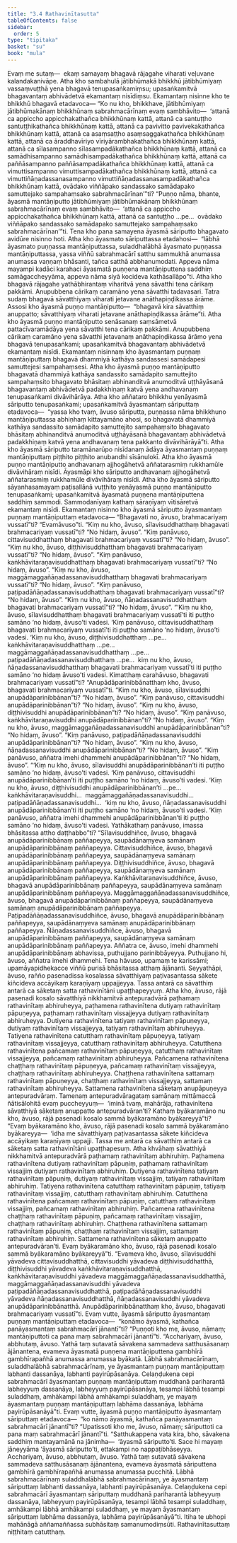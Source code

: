 ```yaml
---
title: "3.4 Rathavinītasutta"
tableOfContents: false
sidebar:
  order: 5
type: "tipitaka"
basket: "su"
book: "mula"
---
```



<DynamicBreadcrumb />

<Division number="252" book="mula">

<Paragraph number="855" book="mula">
Evaṃ me sutaṃ—  ekaṃ samayaṃ bhagavā rājagahe viharati veḷuvane kalandakanivāpe. Atha kho sambahulā jātibhūmakā bhikkhū jātibhūmiyaṃ vassaṃvuṭṭhā yena bhagavā tenupasaṅkamiṃsu; upasaṅkamitvā bhagavantaṃ abhivādetvā ekamantaṃ nisīdiṃsu. Ekamantaṃ nisinne kho te bhikkhū bhagavā etadavoca—
</Paragraph>

<Paragraph number="856" book="mula">
“Ko nu kho, bhikkhave, jātibhūmiyaṃ jātibhūmakānaṃ bhikkhūnaṃ sabrahmacārīnaṃ evaṃ sambhāvito—  ‘attanā ca appiccho appicchakathañca bhikkhūnaṃ kattā, attanā ca santuṭṭho santuṭṭhikathañca bhikkhūnaṃ kattā, attanā ca pavivitto pavivekakathañca bhikkhūnaṃ kattā, attanā ca asaṃsaṭṭho asaṃsaggakathañca bhikkhūnaṃ kattā, attanā ca āraddhavīriyo vīriyārambhakathañca bhikkhūnaṃ kattā, attanā ca sīlasampanno sīlasampadākathañca bhikkhūnaṃ kattā, attanā ca samādhisampanno samādhisampadākathañca bhikkhūnaṃ kattā, attanā ca paññāsampanno paññāsampadākathañca bhikkhūnaṃ kattā, attanā ca vimuttisampanno vimuttisampadākathañca bhikkhūnaṃ kattā, attanā ca vimuttiñāṇadassanasampanno vimuttiñāṇadassanasampadākathañca bhikkhūnaṃ kattā, ovādako viññāpako sandassako samādapako samuttejako sampahaṃsako sabrahmacārīnan’”ti? “Puṇṇo nāma, bhante, āyasmā mantāṇiputto jātibhūmiyaṃ jātibhūmakānaṃ bhikkhūnaṃ sabrahmacārīnaṃ evaṃ sambhāvito—  ‘attanā ca appiccho appicchakathañca bhikkhūnaṃ kattā, attanā ca santuṭṭho …pe…  ovādako viññāpako sandassako samādapako samuttejako sampahaṃsako sabrahmacārīnan’”ti.
</Paragraph>

</Division>
<Division number="253" book="mula">

<Paragraph number="857" book="mula">
Tena kho pana samayena āyasmā sāriputto bhagavato avidūre nisinno hoti. Atha kho āyasmato sāriputtassa etadahosi—  “lābhā āyasmato puṇṇassa mantāṇiputtassa, suladdhalābhā āyasmato puṇṇassa mantāṇiputtassa, yassa viññū sabrahmacārī satthu sammukhā anumassa anumassa vaṇṇaṃ bhāsanti, tañca satthā abbhanumodati. Appeva nāma mayampi kadāci karahaci āyasmatā puṇṇena mantāṇiputtena saddhiṃ samāgaccheyyāma, appeva nāma siyā kocideva kathāsallāpo”ti.
</Paragraph>

</Division>
<Division number="254" book="mula">

<Paragraph number="858" book="mula">
Atha kho bhagavā rājagahe yathābhirantaṃ viharitvā yena sāvatthi tena cārikaṃ pakkāmi. Anupubbena cārikaṃ caramāno yena sāvatthi tadavasari. Tatra sudaṃ bhagavā sāvatthiyaṃ viharati jetavane anāthapiṇḍikassa ārāme. Assosi kho āyasmā puṇṇo mantāṇiputto—  “bhagavā kira sāvatthiṃ anuppatto; sāvatthiyaṃ viharati jetavane anāthapiṇḍikassa ārāme”ti.
</Paragraph>

</Division>
<Division number="255" book="mula">

<Paragraph number="859" book="mula">
Atha kho āyasmā puṇṇo mantāṇiputto senāsanaṃ saṃsāmetvā pattacīvaramādāya yena sāvatthi tena cārikaṃ pakkāmi. Anupubbena cārikaṃ caramāno yena sāvatthi jetavanaṃ anāthapiṇḍikassa ārāmo yena bhagavā tenupasaṅkami; upasaṅkamitvā bhagavantaṃ abhivādetvā ekamantaṃ nisīdi. Ekamantaṃ nisinnaṃ kho āyasmantaṃ puṇṇaṃ mantāṇiputtaṃ bhagavā dhammiyā kathāya sandassesi samādapesi samuttejesi sampahaṃsesi. Atha kho āyasmā puṇṇo mantāṇiputto bhagavatā dhammiyā kathāya sandassito samādapito samuttejito sampahaṃsito bhagavato bhāsitaṃ abhinanditvā anumoditvā uṭṭhāyāsanā bhagavantaṃ abhivādetvā padakkhiṇaṃ katvā yena andhavanaṃ tenupasaṅkami divāvihārāya.
</Paragraph>

</Division>
<Division number="256" book="mula">

<Paragraph number="860" book="mula">
Atha kho aññataro bhikkhu yenāyasmā sāriputto tenupasaṅkami; upasaṅkamitvā āyasmantaṃ sāriputtaṃ etadavoca—  “yassa kho tvaṃ, āvuso sāriputta, puṇṇassa nāma bhikkhuno mantāṇiputtassa abhiṇhaṃ kittayamāno ahosi, so bhagavatā dhammiyā kathāya sandassito samādapito samuttejito sampahaṃsito bhagavato bhāsitaṃ abhinanditvā anumoditvā uṭṭhāyāsanā bhagavantaṃ abhivādetvā padakkhiṇaṃ katvā yena andhavanaṃ tena pakkanto divāvihārāyā”ti.
</Paragraph>

<Paragraph number="861" book="mula">
Atha kho āyasmā sāriputto taramānarūpo nisīdanaṃ ādāya āyasmantaṃ puṇṇaṃ mantāṇiputtaṃ piṭṭhito piṭṭhito anubandhi sīsānulokī. Atha kho āyasmā puṇṇo mantāṇiputto andhavanaṃ ajjhogāhetvā aññatarasmiṃ rukkhamūle divāvihāraṃ nisīdi. Āyasmāpi kho sāriputto andhavanaṃ ajjhogāhetvā aññatarasmiṃ rukkhamūle divāvihāraṃ nisīdi.
</Paragraph>

<Paragraph number="862" book="mula">
Atha kho āyasmā sāriputto sāyanhasamayaṃ paṭisallānā vuṭṭhito yenāyasmā puṇṇo mantāṇiputto tenupasaṅkami; upasaṅkamitvā āyasmatā puṇṇena mantāṇiputtena saddhiṃ sammodi. Sammodanīyaṃ kathaṃ sāraṇīyaṃ vītisāretvā ekamantaṃ nisīdi. Ekamantaṃ nisinno kho āyasmā sāriputto āyasmantaṃ puṇṇaṃ mantāṇiputtaṃ etadavoca—
</Paragraph>

</Division>
<Division number="257" book="mula">

<Paragraph number="863" book="mula">
“Bhagavati no, āvuso, brahmacariyaṃ vussatī”ti?
</Paragraph>

<Paragraph number="864" book="mula">
“Evamāvuso”ti.
</Paragraph>

<Paragraph number="865" book="mula">
“Kiṃ nu kho, āvuso, sīlavisuddhatthaṃ bhagavati brahmacariyaṃ vussatī”ti?
</Paragraph>

<Paragraph number="866" book="mula">
“No hidaṃ, āvuso”.
</Paragraph>

<Paragraph number="867" book="mula">
“Kiṃ panāvuso, cittavisuddhatthaṃ bhagavati brahmacariyaṃ vussatī”ti?
</Paragraph>

<Paragraph number="868" book="mula">
“No hidaṃ, āvuso”.
</Paragraph>

<Paragraph number="869" book="mula">
“Kiṃ nu kho, āvuso, diṭṭhivisuddhatthaṃ bhagavati brahmacariyaṃ vussatī”ti?
</Paragraph>

<Paragraph number="870" book="mula">
“No hidaṃ, āvuso”.
</Paragraph>

<Paragraph number="871" book="mula">
“Kiṃ panāvuso, kaṅkhāvitaraṇavisuddhatthaṃ bhagavati brahmacariyaṃ vussatī”ti?
</Paragraph>

<Paragraph number="872" book="mula">
“No hidaṃ, āvuso”.
</Paragraph>

<Paragraph number="873" book="mula">
“Kiṃ nu kho, āvuso, maggāmaggañāṇadassanavisuddhatthaṃ bhagavati brahmacariyaṃ vussatī”ti?
</Paragraph>

<Paragraph number="874" book="mula">
“No hidaṃ, āvuso”.
</Paragraph>

<Paragraph number="875" book="mula">
“Kiṃ panāvuso, paṭipadāñāṇadassanavisuddhatthaṃ bhagavati brahmacariyaṃ vussatī”ti?
</Paragraph>

<Paragraph number="876" book="mula">
“No hidaṃ, āvuso”.
</Paragraph>

<Paragraph number="877" book="mula">
“Kiṃ nu kho, āvuso, ñāṇadassanavisuddhatthaṃ bhagavati brahmacariyaṃ vussatī”ti?
</Paragraph>

<Paragraph number="878" book="mula">
“No hidaṃ, āvuso”.
</Paragraph>

<Paragraph number="879" book="mula">
“‘Kiṃ nu kho, āvuso, sīlavisuddhatthaṃ bhagavati brahmacariyaṃ vussatī’ti iti puṭṭho samāno ‘no hidaṃ, āvuso’ti vadesi. ‘Kiṃ panāvuso, cittavisuddhatthaṃ bhagavati brahmacariyaṃ vussatī’ti iti puṭṭho samāno ‘no hidaṃ, āvuso’ti vadesi. ‘Kiṃ nu kho, āvuso, diṭṭhivisuddhatthaṃ …pe…  kaṅkhāvitaraṇavisuddhatthaṃ …pe…  maggāmaggañāṇadassanavisuddhatthaṃ …pe…  paṭipadāñāṇadassanavisuddhatthaṃ …pe…  kiṃ nu kho, āvuso, ñāṇadassanavisuddhatthaṃ bhagavati brahmacariyaṃ vussatī’ti iti puṭṭho samāno ‘no hidaṃ āvuso’ti vadesi. Kimatthaṃ carahāvuso, bhagavati brahmacariyaṃ vussatī”ti? “Anupādāparinibbānatthaṃ kho, āvuso, bhagavati brahmacariyaṃ vussatī”ti.
</Paragraph>

<Paragraph number="880" book="mula">
“Kiṃ nu kho, āvuso, sīlavisuddhi anupādāparinibbānan”ti?
</Paragraph>

<Paragraph number="881" book="mula">
“No hidaṃ, āvuso”.
</Paragraph>

<Paragraph number="882" book="mula">
“Kiṃ panāvuso, cittavisuddhi anupādāparinibbānan”ti?
</Paragraph>

<Paragraph number="883" book="mula">
“No hidaṃ, āvuso”.
</Paragraph>

<Paragraph number="884" book="mula">
“Kiṃ nu kho, āvuso, diṭṭhivisuddhi anupādāparinibbānan”ti?
</Paragraph>

<Paragraph number="885" book="mula">
“No hidaṃ, āvuso”.
</Paragraph>

<Paragraph number="886" book="mula">
“Kiṃ panāvuso, kaṅkhāvitaraṇavisuddhi anupādāparinibbānan”ti?
</Paragraph>

<Paragraph number="887" book="mula">
“No hidaṃ, āvuso”.
</Paragraph>

<Paragraph number="888" book="mula">
“Kiṃ nu kho, āvuso, maggāmaggañāṇadassanavisuddhi anupādāparinibbānan”ti?
</Paragraph>

<Paragraph number="889" book="mula">
“No hidaṃ, āvuso”.
</Paragraph>

<Paragraph number="890" book="mula">
“Kiṃ panāvuso, paṭipadāñāṇadassanavisuddhi anupādāparinibbānan”ti?
</Paragraph>

<Paragraph number="891" book="mula">
“No hidaṃ, āvuso”.
</Paragraph>

<Paragraph number="892" book="mula">
“Kiṃ nu kho, āvuso, ñāṇadassanavisuddhi anupādāparinibbānan”ti?
</Paragraph>

<Paragraph number="893" book="mula">
“No hidaṃ, āvuso”.
</Paragraph>

<Paragraph number="894" book="mula">
“Kiṃ panāvuso, aññatra imehi dhammehi anupādāparinibbānan”ti?
</Paragraph>

<Paragraph number="895" book="mula">
“No hidaṃ, āvuso”.
</Paragraph>

<Paragraph number="896" book="mula">
“‘Kiṃ nu kho, āvuso, sīlavisuddhi anupādāparinibbānan’ti iti puṭṭho samāno ‘no hidaṃ, āvuso’ti vadesi. ‘Kiṃ panāvuso, cittavisuddhi anupādāparinibbānan’ti iti puṭṭho samāno ‘no hidaṃ, āvuso’ti vadesi. ‘Kiṃ nu kho, āvuso, diṭṭhivisuddhi anupādāparinibbānan’ti …pe…  kaṅkhāvitaraṇavisuddhi…  maggāmaggañāṇadassanavisuddhi…  paṭipadāñāṇadassanavisuddhi…  ‘kiṃ nu kho, āvuso, ñāṇadassanavisuddhi anupādāparinibbānan’ti iti puṭṭho samāno ‘no hidaṃ, āvuso’ti vadesi. ‘Kiṃ panāvuso, aññatra imehi dhammehi anupādāparinibbānan’ti iti puṭṭho samāno ‘no hidaṃ, āvuso’ti vadesi. Yathākathaṃ panāvuso, imassa bhāsitassa attho daṭṭhabbo”ti?
</Paragraph>

</Division>
<Division number="258" book="mula">

<Paragraph number="897" book="mula">
“Sīlavisuddhiñce, āvuso, bhagavā anupādāparinibbānaṃ paññapeyya, saupādānaṃyeva samānaṃ anupādāparinibbānaṃ paññapeyya. Cittavisuddhiñce, āvuso, bhagavā anupādāparinibbānaṃ paññapeyya, saupādānaṃyeva samānaṃ anupādāparinibbānaṃ paññapeyya. Diṭṭhivisuddhiñce, āvuso, bhagavā anupādāparinibbānaṃ paññapeyya, saupādānaṃyeva samānaṃ anupādāparinibbānaṃ paññapeyya. Kaṅkhāvitaraṇavisuddhiñce, āvuso, bhagavā anupādāparinibbānaṃ paññapeyya, saupādānaṃyeva samānaṃ anupādāparinibbānaṃ paññapeyya. Maggāmaggañāṇadassanavisuddhiñce, āvuso, bhagavā anupādāparinibbānaṃ paññapeyya, saupādānaṃyeva samānaṃ anupādāparinibbānaṃ paññapeyya. Paṭipadāñāṇadassanavisuddhiñce, āvuso, bhagavā anupādāparinibbānaṃ paññapeyya, saupādānaṃyeva samānaṃ anupādāparinibbānaṃ paññapeyya. Ñāṇadassanavisuddhiñce, āvuso, bhagavā anupādāparinibbānaṃ paññapeyya, saupādānaṃyeva samānaṃ anupādāparinibbānaṃ paññapeyya. Aññatra ce, āvuso, imehi dhammehi anupādāparinibbānaṃ abhavissa, puthujjano parinibbāyeyya. Puthujjano hi, āvuso, aññatra imehi dhammehi. Tena hāvuso, upamaṃ te karissāmi; upamāyapidhekacce viññū purisā bhāsitassa atthaṃ ājānanti.
</Paragraph>

</Division>
<Division number="259" book="mula">

<Paragraph number="898" book="mula">
Seyyathāpi, āvuso, rañño pasenadissa kosalassa sāvatthiyaṃ paṭivasantassa sākete kiñcideva accāyikaṃ karaṇīyaṃ uppajjeyya. Tassa antarā ca sāvatthiṃ antarā ca sāketaṃ satta rathavinītāni upaṭṭhapeyyuṃ. Atha kho, āvuso, rājā pasenadi kosalo sāvatthiyā nikkhamitvā antepuradvārā paṭhamaṃ rathavinītaṃ abhiruheyya, paṭhamena rathavinītena dutiyaṃ rathavinītaṃ pāpuṇeyya, paṭhamaṃ rathavinītaṃ vissajjeyya dutiyaṃ rathavinītaṃ abhiruheyya. Dutiyena rathavinītena tatiyaṃ rathavinītaṃ pāpuṇeyya, dutiyaṃ rathavinītaṃ vissajjeyya, tatiyaṃ rathavinītaṃ abhiruheyya. Tatiyena rathavinītena catutthaṃ rathavinītaṃ pāpuṇeyya, tatiyaṃ rathavinītaṃ vissajjeyya, catutthaṃ rathavinītaṃ abhiruheyya. Catutthena rathavinītena pañcamaṃ rathavinītaṃ pāpuṇeyya, catutthaṃ rathavinītaṃ vissajjeyya, pañcamaṃ rathavinītaṃ abhiruheyya. Pañcamena rathavinītena chaṭṭhaṃ rathavinītaṃ pāpuṇeyya, pañcamaṃ rathavinītaṃ vissajjeyya, chaṭṭhaṃ rathavinītaṃ abhiruheyya. Chaṭṭhena rathavinītena sattamaṃ rathavinītaṃ pāpuṇeyya, chaṭṭhaṃ rathavinītaṃ vissajjeyya, sattamaṃ rathavinītaṃ abhiruheyya. Sattamena rathavinītena sāketaṃ anupāpuṇeyya antepuradvāraṃ. Tamenaṃ antepuradvāragataṃ samānaṃ mittāmaccā ñātisālohitā evaṃ puccheyyuṃ—  ‘iminā tvaṃ, mahārāja, rathavinītena sāvatthiyā sāketaṃ anuppatto antepuradvāran’ti? Kathaṃ byākaramāno nu kho, āvuso, rājā pasenadi kosalo sammā byākaramāno byākareyyā”ti?
</Paragraph>

<Paragraph number="899" book="mula">
“Evaṃ byākaramāno kho, āvuso, rājā pasenadi kosalo sammā byākaramāno byākareyya—  ‘idha me sāvatthiyaṃ paṭivasantassa sākete kiñcideva accāyikaṃ karaṇīyaṃ uppajji. Tassa me antarā ca sāvatthiṃ antarā ca sāketaṃ satta rathavinītāni upaṭṭhapesuṃ. Atha khvāhaṃ sāvatthiyā nikkhamitvā antepuradvārā paṭhamaṃ rathavinītaṃ abhiruhiṃ. Paṭhamena rathavinītena dutiyaṃ rathavinītaṃ pāpuṇiṃ, paṭhamaṃ rathavinītaṃ vissajjiṃ dutiyaṃ rathavinītaṃ abhiruhiṃ. Dutiyena rathavinītena tatiyaṃ rathavinītaṃ pāpuṇiṃ, dutiyaṃ rathavinītaṃ vissajjiṃ, tatiyaṃ rathavinītaṃ abhiruhiṃ. Tatiyena rathavinītena catutthaṃ rathavinītaṃ pāpuṇiṃ, tatiyaṃ rathavinītaṃ vissajjiṃ, catutthaṃ rathavinītaṃ abhiruhiṃ. Catutthena rathavinītena pañcamaṃ rathavinītaṃ pāpuṇiṃ, catutthaṃ rathavinītaṃ vissajjiṃ, pañcamaṃ rathavinītaṃ abhiruhiṃ. Pañcamena rathavinītena chaṭṭhaṃ rathavinītaṃ pāpuṇiṃ, pañcamaṃ rathavinītaṃ vissajjiṃ, chaṭṭhaṃ rathavinītaṃ abhiruhiṃ. Chaṭṭhena rathavinītena sattamaṃ rathavinītaṃ pāpuṇiṃ, chaṭṭhaṃ rathavinītaṃ vissajjiṃ, sattamaṃ rathavinītaṃ abhiruhiṃ. Sattamena rathavinītena sāketaṃ anuppatto antepuradvāran’ti. Evaṃ byākaramāno kho, āvuso, rājā pasenadi kosalo sammā byākaramāno byākareyyā”ti.
</Paragraph>

<Paragraph number="900" book="mula">
“Evameva kho, āvuso, sīlavisuddhi yāvadeva cittavisuddhatthā, cittavisuddhi yāvadeva diṭṭhivisuddhatthā, diṭṭhivisuddhi yāvadeva kaṅkhāvitaraṇavisuddhatthā, kaṅkhāvitaraṇavisuddhi yāvadeva maggāmaggañāṇadassanavisuddhatthā, maggāmaggañāṇadassanavisuddhi yāvadeva paṭipadāñāṇadassanavisuddhatthā, paṭipadāñāṇadassanavisuddhi yāvadeva ñāṇadassanavisuddhatthā, ñāṇadassanavisuddhi yāvadeva anupādāparinibbānatthā. Anupādāparinibbānatthaṃ kho, āvuso, bhagavati brahmacariyaṃ vussatī”ti.
</Paragraph>

</Division>
<Division number="260" book="mula">

<Paragraph number="901" book="mula">
Evaṃ vutte, āyasmā sāriputto āyasmantaṃ puṇṇaṃ mantāṇiputtaṃ etadavoca—  “konāmo āyasmā, kathañca panāyasmantaṃ sabrahmacārī jānantī”ti? “Puṇṇoti kho me, āvuso, nāmaṃ; mantāṇiputtoti ca pana maṃ sabrahmacārī jānantī”ti. “Acchariyaṃ, āvuso, abbhutaṃ, āvuso. Yathā taṃ sutavatā sāvakena sammadeva satthusāsanaṃ ājānantena, evameva āyasmatā puṇṇena mantāṇiputtena gambhīrā gambhīrapañhā anumassa anumassa byākatā. Lābhā sabrahmacārīnaṃ, suladdhalābhā sabrahmacārīnaṃ, ye āyasmantaṃ puṇṇaṃ mantāṇiputtaṃ labhanti dassanāya, labhanti payirūpāsanāya. Celaṇḍukena cepi sabrahmacārī āyasmantaṃ puṇṇaṃ mantāṇiputtaṃ muddhanā pariharantā labheyyuṃ dassanāya, labheyyuṃ payirūpāsanāya, tesampi lābhā tesampi suladdhaṃ, amhākampi lābhā amhākampi suladdhaṃ, ye mayaṃ āyasmantaṃ puṇṇaṃ mantāṇiputtaṃ labhāma dassanāya, labhāma payirūpāsanāyā”ti.
</Paragraph>

<Paragraph number="902" book="mula">
Evaṃ vutte, āyasmā puṇṇo mantāṇiputto āyasmantaṃ sāriputtaṃ etadavoca—  “ko nāmo āyasmā, kathañca panāyasmantaṃ sabrahmacārī jānantī”ti? “Upatissoti kho me, āvuso, nāmaṃ; sāriputtoti ca pana maṃ sabrahmacārī jānantī”ti. “Satthukappena vata kira, bho, sāvakena saddhiṃ mantayamānā na jānimha—  ‘āyasmā sāriputto’ti. Sace hi mayaṃ jāneyyāma ‘āyasmā sāriputto’ti, ettakampi no nappaṭibhāseyya. Acchariyaṃ, āvuso, abbhutaṃ, āvuso. Yathā taṃ sutavatā sāvakena sammadeva satthusāsanaṃ ājānantena, evameva āyasmatā sāriputtena gambhīrā gambhīrapañhā anumassa anumassa pucchitā. Lābhā sabrahmacārīnaṃ suladdhalābhā sabrahmacārīnaṃ, ye āyasmantaṃ sāriputtaṃ labhanti dassanāya, labhanti payirūpāsanāya. Celaṇḍukena cepi sabrahmacārī āyasmantaṃ sāriputtaṃ muddhanā pariharantā labheyyuṃ dassanāya, labheyyuṃ payirūpāsanāya, tesampi lābhā tesampi suladdhaṃ, amhākampi lābhā amhākampi suladdhaṃ, ye mayaṃ āyasmantaṃ sāriputtaṃ labhāma dassanāya, labhāma payirūpāsanāyā”ti.
</Paragraph>

<Paragraph number="903" book="mula">
Itiha te ubhopi mahānāgā aññamaññassa subhāsitaṃ samanumodiṃsūti.

</Paragraph>
</Division>

<Paragraph number="904" type="center" book="mula">
Rathavinītasuttaṃ niṭṭhitaṃ catutthaṃ.
</Paragraph>